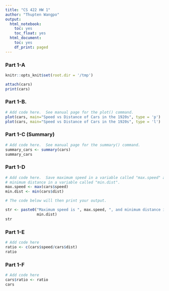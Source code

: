 ```yaml
---
title: "CS 422 HW 1"
author: "Thupten Wangpo"
output: 
  html_notebook:
    toc: yes
    toc_float: yes
  html_document:
    toc: yes
    df_print: paged
---
```




### Part 1-A
```r

knitr::opts_knit$set(root.dir = '/tmp')

attach(cars)
print(cars)

```
### Part 1-B.

```r
# Add code here.  See manual page for the plot() command.
plot(cars, main="Speed vs Distance of Cars in the 1920s", type = 'p')
plot(cars, main="Speed vs Distance of Cars in the 1920s", type = 'l')

```
### Part 1-C (Summary)
```r
# Add code here.  See manual page for the summary() command.
summary_cars <- summary(cars)
summary_cars
```

### Part 1-D
```r
# Add code here.  Save maximum speed in a variable called "max.speed" and
# minimum distance in a variable called "min.dist".  
max.speed <- max(cars$speed)
min.dist <- min(cars$dist)

# The code below will then print your output.

str <- paste0("Maximum speed is ", max.speed, ", and minimum distance is ", 
              min.dist)
str
```
### Part 1-E
```r
# Add code here
ratio <- c(cars$speed/cars$dist)
ratio

```

### Part 1-F
```r
# Add code here
cars$ratio <- ratio
cars
```
